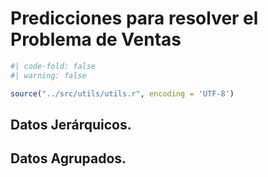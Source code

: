 
# Predicciones para resolver el Problema de Ventas

```r

#| code-fold: false
#| warning: false

source("../src/utils/utils.r", encoding = 'UTF-8')

```



## Datos Jerárquicos.



## Datos Agrupados.



